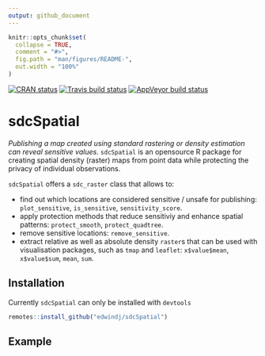 ```yaml
---
output: github_document
---
```


<!-- README.md is generated from README.Rmd. Please edit that file -->

```r
knitr::opts_chunk$set(
  collapse = TRUE,
  comment = "#>",
  fig.path = "man/figures/README-",
  out.width = "100%"
)
```
[![CRAN status](https://www.r-pkg.org/badges/version/sdcSpatial)](https://cran.r-project.org/package=sdcSpatial)
[![Travis build status](https://travis-ci.org/edwindj/sdcSpatial.svg?branch=master)](https://travis-ci.org/edwindj/sdcSpatial) 
[![AppVeyor build status](https://ci.appveyor.com/api/projects/status/github/edwindj/sdcSpatial?branch=master&svg=true)](https://ci.appveyor.com/project/edwindj/sdcSpatial)

# sdcSpatial

_Publishing a map created using standard rastering or density estimation can reveal sensitive values_.
`sdcSpatial` is an opensource R package for creating spatial density (raster) 
maps from point data while protecting the privacy of individual observations. 

`sdcSpatial` offers a `sdc_raster` class that allows to:

- find out which locations are considered sensitive / unsafe for publishing: `plot_sensitive`, `is_sensitive`, `sensitivity_score`.
- apply protection methods that reduce sensitiviy and enhance spatial patterns: `protect_smooth`, `protect_quadtree`.
- remove sensitive locations: `remove_sensitive`.
- extract relative as well as absolute density `raster`s that can be used with visualisation packages, such as `tmap` and `leaflet`: `x$value$mean`, `x$value$sum`, `mean`, `sum`.

## Installation

Currently `sdcSpatial` can only be installed with `devtools`

``` r
remotes::install_github("edwindj/sdcSpatial")
```

## Example

```r
```
